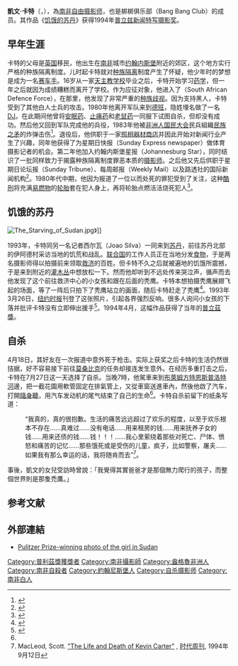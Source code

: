 {{NoteTA
| 1=zh-hans:普利策; zh-hant:普立茲;
}}
{{Infobox Biography
| subject_name   = 凱文·卡特 
| image_name     = KevinCarter.jpg
| image_size     = 
| image_caption  = 凱文·卡特
| date_of_birth  = {{Birth date|df=y|1960|9|13}}
| place_of_birth = {{ZAF-1928}}[[德蘭士瓦省|德蘭士瓦省]][[約翰內斯堡|約翰內斯堡]]
| date_of_death  = {{Death date and age|df=y|1994|7|27|1960|9|13}}
| place_of_death = {{ZAF}}[[豪登省|豪登省]][[約翰內斯堡|約翰內斯堡]]{{le|帕克莫爾|Parkmore}}
| occupation     = [[自由摄影师|自由摄影师]]
}}

'''凱文·卡特'''（{{lang-en|Kevin Carter}}，{{bd|1960年|9月13日|1994年|7月27日|catIdx=Carter}}），為[[南非|南非]][[自由摄影师|自由摄影师]]，也是梆梆俱乐部（Bang Bang Club）的成员。其作品《[[饥饿的苏丹|饥饿的苏丹]]》获得1994年[[普利策奖|普立兹新闻特写摄影奖]]。

== 早年生涯 ==
卡特的父母是[[英国|英国]]移民，他出生在[[南非|南非]]城市[[约翰内斯堡|约翰内斯堡]]附近的郊区，这个地方实行严格的种族隔离制度。儿时起卡特就对[[种族隔离|种族隔离]]制度产生了怀疑，他少年时的梦想是成为一名[[赛车手|赛车手]]。16岁从一家[[天主教|天主教]][[学校|学校]]毕业之后，卡特开始学习[[药学|药学]]，但一年之后就因为成绩糟糕而离开了学校。作为应征对象，他进入了{{le|南非防衛軍|South African Defence Force}}（South African Defence Force），在那里，他发现了非常严重的[[种族歧视|种族歧视]]。因为支持黑人，卡特受到了其他白人士兵的攻击。1980年他离开军队来到[[德班|德班]]，隐姓埋名做了一名[[DJ|DJ]]。在此期间他曾将[[安眠药|安眠药]]、[[止痛药|止痛药]]和[[老鼠药|老鼠药]]一同服下试图自杀，但却没有成功。然后他又回到军队完成他的兵役，1983年他被[[非洲人国民大会|非洲人国民大会]]民兵組織[[民族之矛|民族之矛]]的炸弹击伤<ref>{{Cite web |url=http://www.time.com/time/magazine/article/0,9171,981431-2,00.html |title=The Life and Death of Kevin Carter(2) |accessdate=2010-05-02 |archive-date=2010-05-23 |archive-url=https://web.archive.org/web/20100523223805/http://www.time.com/time/magazine/article/0,9171,981431-2,00.html |dead-url=no }}</ref>。退役后，他供职于一家[[照相机|照相器材]][[商店|商店]]并因此开始对新闻行业产生了兴趣，同年他获得了为星期日快报（Sunday Express newspaper）做体育摄影记者的机会。第二年他加入约翰内斯堡星报（Johannesburg Star），同时结识了一批同样致力于揭露种族隔离制度罪恶本质的[[摄影师|摄影师]]。之后他又先后供职于星期日论坛报（Sunday Tribune）、每周邮报（Weekly Mail）以及路透社的国际新闻机构<ref>{{Cite web |url=http://homepage.eircom.net/~manics/MSPedia/Carter.htm |title='Kevin Carter, kaffir lover forever' - Kevin Carter |accessdate=2010-05-02 |archive-date=2008-09-17 |archive-url=https://web.archive.org/web/20080917143605/http://homepage.eircom.net/~manics/MSPedia/Carter.htm |dead-url=no }}</ref>。1980年代中期，他因为报道了一位以{{le|胎刑|Necklacing}}而处死的罪犯受到了关注，这种[[酷刑|酷刑]]将充满[[易燃物|易燃物]]的[[轮胎|轮胎]]套在犯人身上，再将轮胎点燃活活烧死犯人<ref>{{Cite web |url=http://www.timporter.com/firstdraft/archives/000071.html |title=First Draft by Tim Porter |accessdate=2010-05-02 |archive-date=2017-11-09 |archive-url=https://web.archive.org/web/20171109045136/http://www.timporter.com/firstdraft/archives/000071.html |dead-url=no }}</ref>。

== 饥饿的苏丹 ==
[[File:The_Starving_of_Sudan.jpg|thumb]]》]]

1993年，卡特同另一名记者西尔瓦（Joao Silva）一同来到[[苏丹|苏丹]]，前往苏丹北部的伊阿德村采访当地的饥荒和战乱。[[联合国|联合国]]的工作人员正在当地分发[[食物|食物]]，于是两名摄影师得以拍摄前来领取[[救济|救济]]的百姓。但卡特不久之后就被遍地的饥饿所震撼，于是来到附近的[[灌木丛|灌木丛]]中想放松一下。然而他却听到不远处传来哭泣声，循声而去他发现了这个前往救济中心的小女孩和跟在后面的秃鹰。卡特本想拍摄秃鹰展翅飞起的场面，等了一阵后只拍下了秃鹰站立的画面，随后卡特赶走了秃鹰<ref name="sina">{{Cite web |url=http://news.sina.com.cn/w/2005-05-11/12316611770.shtml |title=普利策奖得主摄影家凯文-卡特1994年自杀身亡 |accessdate=2010-05-03 |archive-date=2011-11-04 |archive-url=https://web.archive.org/web/20111104105813/http://news.sina.com.cn/w/2005-05-11/12316611770.shtml |dead-url=no }}</ref>。1993年3月26日，[[纽约时报|纽约时报]]刊登了这张照片，引起各界强烈反响。很多人询问小女孩的下落并批评卡特没有立即伸出援手<ref>{{Cite web |url=http://home.hebei.com.cn/xwzx/jygb/hjt/200911/t20091129_774205.shtml |title=凯文·卡特，因一张照片而自杀 |accessdate=2010-05-03 |archive-date=2010-05-13 |archive-url=https://web.archive.org/web/20100513004503/http://home.hebei.com.cn/xwzx/jygb/hjt/200911/t20091129_774205.shtml |dead-url=no }}</ref>。1994年4月，这幅作品获得了当年的[[普立茲獎|普立茲獎]]。

== 自杀 ==
4月18日，其好友{{le|肯·奧斯特布魯克|Ken Oosterbroek}}在一次报道中意外死于枪击。实际上获奖之后卡特的生活仍然很拮据，好不容易接下前往[[莫桑比克|莫桑比克]]的任务却接连发生意外。在经历多重打击之后，卡特在7月27日这一天选择了自杀。当晚7時，他駕車来到[[布萊姆方特恩斯普洛特河|布萊姆方特恩斯普洛特河]]邊，把一截花園用軟管固定在排氣管上，又從車窗送進車內，然後他啟了汽车，打開[[隨身聽|隨身聽]]，用汽车发动机的尾气结束了自己的生命<ref name="sina"/>。卡特自杀前留下的纸条写道：
:“我真的，真的很抱歉。生活的痛苦远远超过了欢乐的程度，以至于欢乐根本不存在……真难过……没有电话……用来租房的钱……用来抚养子女的钱……用来还债的钱……钱！！！……我心里萦绕着那些对死亡、尸体、愤怒和痛苦的记忆……那些饿死或是受伤的儿童，疯子，比如警察，屠夫……如果我有那么幸运的话，我将随肯而去”<ref>MacLeod, Scott. [http://www.time.com/time/magazine/article/0,9171,981431,00.html "The Life and Death of Kevin Carter"] {{Wayback|url=http://www.time.com/time/magazine/article/0,9171,981431,00.html |date=20130826163159 }}, [[时代_(杂志)|时代周刊]], 1994年9月12日</ref>。

事後，凱文的女兒受訪時曾說：「我覺得其實爸爸才是那個無力爬行的孩子，而整個世界則是那隻禿鷹。」

== 参考文献 ==
{{Reflist}}

== 外部連結 ==
* [http://www.nytimes.com/2009/04/15/arts/design/15jaar.html?scp=3&sq=vulture%20%22Kevin%20Carter%22&st=cse Pulitzer Prize-winning photo of the girl in Sudan] {{Wayback|url=http://www.nytimes.com/2009/04/15/arts/design/15jaar.html?scp=3&sq=vulture%20%22Kevin%20Carter%22&st=cse |date=20191106162523 }}

{{Authority control}}

{{DEFAULTSORT:Carter, Kevin}}
[[Category:普利茲獎獲獎者|Category:普利茲獎獲獎者]]
[[Category:南非攝影師|Category:南非攝影師]]
[[Category:盎格魯非洲人|Category:盎格魯非洲人]]
[[Category:南非自殺者|Category:南非自殺者]]
[[Category:約翰尼斯堡人|Category:約翰尼斯堡人]]
[[Category:自杀摄影师|Category:自杀摄影师]]
[[Category:南非白人|Category:南非白人]]